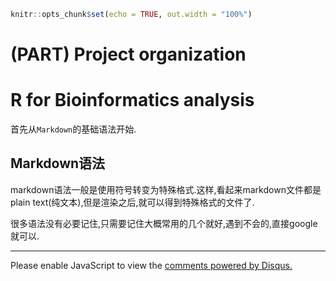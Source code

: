 ```r
knitr::opts_chunk$set(echo = TRUE, out.width = "100%")
```

# (PART) Project organization {.unnumbered}

# R for Bioinformatics analysis {#r4bioinformatics}

首先从`Markdown`的基础语法开始.

## Markdown语法

markdown语法一般是使用符号转变为特殊格式.这样,看起来markdown文件都是plain text(纯文本),但是渲染之后,就可以得到特殊格式的文件了.

很多语法没有必要记住,只需要记住大概常用的几个就好,遇到不会的,直接google就可以.


---

<div id="disqus_thread"></div>
<script>

/**
*  RECOMMENDED CONFIGURATION VARIABLES: EDIT AND UNCOMMENT THE SECTION BELOW TO INSERT DYNAMIC VALUES FROM YOUR PLATFORM OR CMS.
*  LEARN WHY DEFINING THESE VARIABLES IS IMPORTANT: https://disqus.com/admin/universalcode/#configuration-variables*/
/*
var disqus_config = function () {
this.page.url = PAGE_URL;  // Replace PAGE_URL with your page's canonical URL variable
this.page.identifier = PAGE_IDENTIFIER; // Replace PAGE_IDENTIFIER with your page's unique identifier variable
};
*/
(function() { // DON'T EDIT BELOW THIS LINE
var d = document, s = d.createElement('script');
s.src = 'https://r-cookbook-shen.disqus.com/embed.js';
s.setAttribute('data-timestamp', +new Date());
(d.head || d.body).appendChild(s);
})();
</script>
<noscript>Please enable JavaScript to view the <a href="https://disqus.com/?ref_noscript">comments powered by Disqus.</a></noscript>
                            